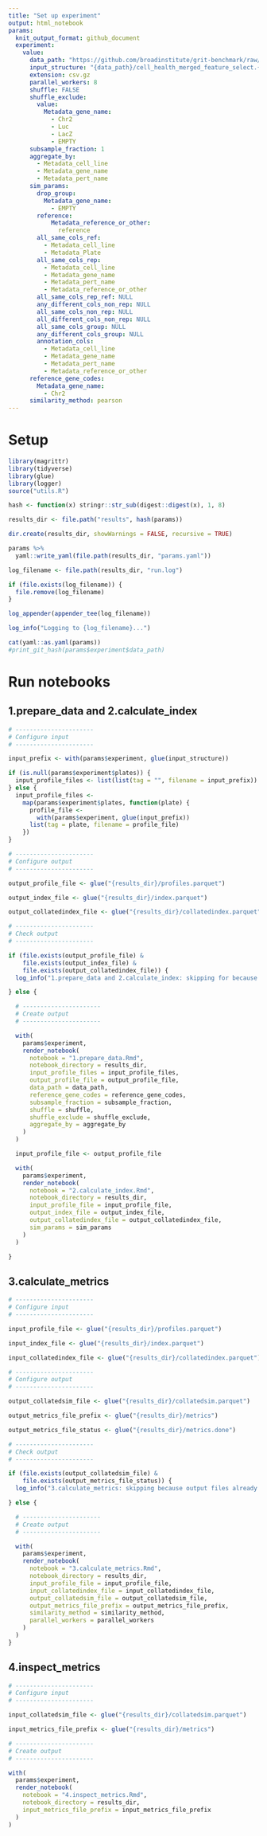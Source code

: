 ```yaml
---
title: "Set up experiment"
output: html_notebook
params:
  knit_output_format: github_document
  experiment:
    value:
      data_path: "https://github.com/broadinstitute/grit-benchmark/raw/main/1.calculate-metrics/cell-health/data/"
      input_structure: "{data_path}/cell_health_merged_feature_select.{extension}"
      extension: csv.gz
      parallel_workers: 8
      shuffle: FALSE
      shuffle_exclude:
        value:
          Metadata_gene_name:
            - Chr2
            - Luc
            - LacZ
            - EMPTY
      subsample_fraction: 1
      aggregate_by:
        - Metadata_cell_line
        - Metadata_gene_name
        - Metadata_pert_name      
      sim_params:
        drop_group:
          Metadata_gene_name:
            - EMPTY
        reference:
            Metadata_reference_or_other:
              reference
        all_same_cols_ref:
          - Metadata_cell_line
          - Metadata_Plate
        all_same_cols_rep:
          - Metadata_cell_line
          - Metadata_gene_name
          - Metadata_pert_name
          - Metadata_reference_or_other
        all_same_cols_rep_ref: NULL
        any_different_cols_non_rep: NULL
        all_same_cols_non_rep: NULL
        all_different_cols_non_rep: NULL
        all_same_cols_group: NULL
        any_different_cols_group: NULL
        annotation_cols:
          - Metadata_cell_line
          - Metadata_gene_name
          - Metadata_pert_name
          - Metadata_reference_or_other
      reference_gene_codes:
        Metadata_gene_name:
          - Chr2
      similarity_method: pearson
---
```


# Setup

```r
library(magrittr)
library(tidyverse)
library(glue)
library(logger)
source("utils.R")
```

```r
hash <- function(x) stringr::str_sub(digest::digest(x), 1, 8)
```


```r
results_dir <- file.path("results", hash(params))

dir.create(results_dir, showWarnings = FALSE, recursive = TRUE)

params %>%
  yaml::write_yaml(file.path(results_dir, "params.yaml"))

log_filename <- file.path(results_dir, "run.log")

if (file.exists(log_filename)) {
  file.remove(log_filename)
}

log_appender(appender_tee(log_filename))

log_info("Logging to {log_filename}...")
```


```r
cat(yaml::as.yaml(params))
#print_git_hash(params$experiment$data_path)
```

# Run notebooks

## 1.prepare_data and 2.calculate_index

```r

# ----------------------
# Configure input
# ----------------------

input_prefix <- with(params$experiment, glue(input_structure))

if (is.null(params$experiment$plates)) {
  input_profile_files <- list(list(tag = "", filename = input_prefix))
} else {
  input_profile_files <-
    map(params$experiment$plates, function(plate) {
      profile_file <-
        with(params$experiment, glue(input_prefix))
      list(tag = plate, filename = profile_file)
    })
}

# ----------------------
# Configure output
# ----------------------

output_profile_file <- glue("{results_dir}/profiles.parquet")

output_index_file <- glue("{results_dir}/index.parquet")

output_collatedindex_file <- glue("{results_dir}/collatedindex.parquet")

# ----------------------
# Check output
# ----------------------

if (file.exists(output_profile_file) &
    file.exists(output_index_file) &
    file.exists(output_collatedindex_file)) {
  log_info("1.prepare_data and 2.calculate_index: skipping for because output files already exist.")

} else {

  # ----------------------
  # Create output
  # ----------------------

  with(
    params$experiment,
    render_notebook(
      notebook = "1.prepare_data.Rmd",
      notebook_directory = results_dir,
      input_profile_files = input_profile_files,
      output_profile_file = output_profile_file,
      data_path = data_path,
      reference_gene_codes = reference_gene_codes,
      subsample_fraction = subsample_fraction,
      shuffle = shuffle,
      shuffle_exclude = shuffle_exclude,
      aggregate_by = aggregate_by
    )
  )

  input_profile_file <- output_profile_file

  with(
    params$experiment,
    render_notebook(
      notebook = "2.calculate_index.Rmd",
      notebook_directory = results_dir,
      input_profile_file = input_profile_file,
      output_index_file = output_index_file,
      output_collatedindex_file = output_collatedindex_file,
      sim_params = sim_params
    )
  )

}
```


## 3.calculate_metrics

```r

# ----------------------
# Configure input
# ----------------------

input_profile_file <- glue("{results_dir}/profiles.parquet")

input_index_file <- glue("{results_dir}/index.parquet")

input_collatedindex_file <- glue("{results_dir}/collatedindex.parquet")

# ----------------------
# Configure output
# ----------------------

output_collatedsim_file <- glue("{results_dir}/collatedsim.parquet")

output_metrics_file_prefix <- glue("{results_dir}/metrics")

output_metrics_file_status <- glue("{results_dir}/metrics.done")

# ----------------------
# Check output
# ----------------------

if (file.exists(output_collatedsim_file) &
    file.exists(output_metrics_file_status)) {
  log_info("3.calculate_metrics: skipping because output files already exist.")

} else {

  # ----------------------
  # Create output
  # ----------------------

  with(
    params$experiment,
    render_notebook(
      notebook = "3.calculate_metrics.Rmd",
      notebook_directory = results_dir,
      input_profile_file = input_profile_file,
      input_collatedindex_file = input_collatedindex_file,
      output_collatedsim_file = output_collatedsim_file,
      output_metrics_file_prefix = output_metrics_file_prefix,
      similarity_method = similarity_method,
      parallel_workers = parallel_workers
    )
  )
}
```

## 4.inspect_metrics

```r
# ----------------------
# Configure input
# ----------------------

input_collatedsim_file <- glue("{results_dir}/collatedsim.parquet")

input_metrics_file_prefix <- glue("{results_dir}/metrics")

# ----------------------
# Create output
# ----------------------

with(
  params$experiment,
  render_notebook(
    notebook = "4.inspect_metrics.Rmd",
    notebook_directory = results_dir,
    input_metrics_file_prefix = input_metrics_file_prefix
  )
)
```
